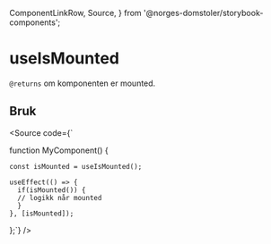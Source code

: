   ComponentLinkRow,
  Source,
} from '@norges-domstoler/storybook-components';

<Meta of={useIsMountedStories} />

# useIsMounted

<ComponentLinkRow
  docsHref="https://design.domstol.no/987b33f71/p/582fac-useismounted"
  githubHref="https://github.com/domstolene/designsystem/blob/main/packages/dds-components/src/hooks/useIsMounted/useIsMounted.tsx"
/>

`@returns` om komponenten er mounted.

<Canvas of={useIsMountedStories.Preview} sourceState="none" />

## Bruk

<Source code={`

function MyComponent() {

    const isMounted = useIsMounted();

    useEffect(() => {
      if(isMounted()) {
      // logikk når mounted
      }
    }, [isMounted]);

};`} />
